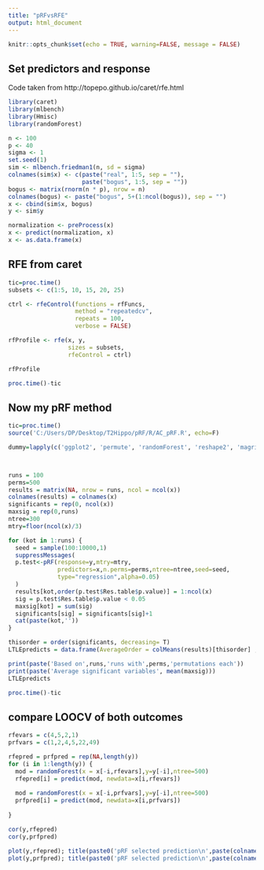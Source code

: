 ---
title: "pRFvsRFE"
output: html_document
---

```{r setup, include=FALSE}
knitr::opts_chunk$set(echo = TRUE, warning=FALSE, message = FALSE)
```

## Set predictors and response
Code taken from http://topepo.github.io/caret/rfe.html


```{r setupvars}
library(caret)
library(mlbench)
library(Hmisc)
library(randomForest)

n <- 100
p <- 40
sigma <- 1
set.seed(1)
sim <- mlbench.friedman1(n, sd = sigma)
colnames(sim$x) <- c(paste("real", 1:5, sep = ""),
                     paste("bogus", 1:5, sep = ""))
bogus <- matrix(rnorm(n * p), nrow = n)
colnames(bogus) <- paste("bogus", 5+(1:ncol(bogus)), sep = "")
x <- cbind(sim$x, bogus)
y <- sim$y

normalization <- preProcess(x)
x <- predict(normalization, x)
x <- as.data.frame(x)

```

## RFE from caret
```{r rfe, cache=T}
tic=proc.time()
subsets <- c(1:5, 10, 15, 20, 25)

ctrl <- rfeControl(functions = rfFuncs,
                   method = "repeatedcv",
                   repeats = 100,
                   verbose = FALSE)

rfProfile <- rfe(x, y,
                 sizes = subsets,
                 rfeControl = ctrl)

rfProfile

proc.time()-tic
```

## Now my pRF method

```{r prf, cache=T}
tic=proc.time()
source('C:/Users/DP/Desktop/T2Hippo/pRF/R/AC_pRF.R', echo=F)

dummy=lapply(c('ggplot2', 'permute', 'randomForest', 'reshape2', 'magrittr','multtest','plyr'),suppressPackageStartupMessages(require), character.only=T)



runs = 100
perms=500
results = matrix(NA, nrow = runs, ncol = ncol(x))
colnames(results) = colnames(x)
significants = rep(0, ncol(x))
maxsig = rep(0,runs)
ntree=300
mtry=floor(ncol(x)/3)

for (kot in 1:runs) {
  seed = sample(100:10000,1)
  suppressMessages(
  p.test<-pRF(response=y,mtry=mtry,
              predictors=x,n.perms=perms,ntree=ntree,seed=seed,
              type="regression",alpha=0.05)
  )
  results[kot,order(p.test$Res.table$p.value)] = 1:ncol(x)
  sig = p.test$Res.table$p.value < 0.05
  maxsig[kot] = sum(sig)
  significants[sig] = significants[sig]+1
  cat(paste(kot,''))
}

thisorder = order(significants, decreasing= T)
LTLEpredicts = data.frame(AverageOrder = colMeans(results)[thisorder] , SignificanceRatio=(significants/runs)[thisorder])

print(paste('Based on',runs,'runs with',perms,'permutations each'))
print(paste('Average significant variables', mean(maxsig)))
LTLEpredicts

proc.time()-tic
```


## compare LOOCV of both outcomes

```{r loocv}
rfevars = c(4,5,2,1)
prfvars = c(1,2,4,5,22,49)

rfepred = prfpred = rep(NA,length(y))
for (i in 1:length(y)) {
  mod = randomForest(x = x[-i,rfevars],y=y[-i],ntree=500)
  rfepred[i] = predict(mod, newdata=x[i,rfevars])
  
  mod = randomForest(x = x[-i,prfvars],y=y[-i],ntree=500)
  prfpred[i] = predict(mod, newdata=x[i,prfvars])
  
}

cor(y,rfepred)
cor(y,prfpred)

plot(y,rfepred); title(paste0('pRF selected prediction\n',paste(colnames(x)[rfevars], collapse=' ')))
plot(y,prfpred); title(paste0('pRF selected prediction\n',paste(colnames(x)[prfvars], collapse=' ')))

```
